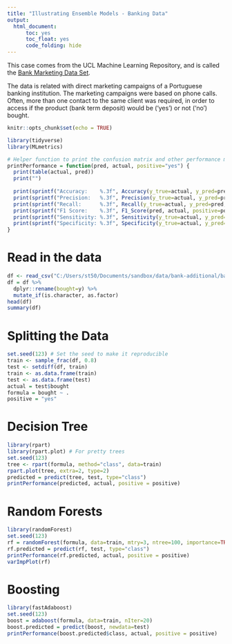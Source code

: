 ---
title: "Illustrating Ensemble Models - Banking Data"
output: 
  html_document:
      toc: yes
      toc_float: yes
      code_folding: hide
---

This case comes from the UCL Machine Learning Repository, and is called the [Bank Marketing Data Set](https://archive.ics.uci.edu/ml/datasets/bank+marketing).

The data is related with direct marketing campaigns of a Portuguese banking institution. The marketing campaigns were based on phone calls. Often, more than one contact to the same client was required, in order to access if the product (bank term deposit) would be ('yes') or not ('no') bought.

```{r setup, include=FALSE}
knitr::opts_chunk$set(echo = TRUE)
```

```{r, warning = FALSE, message = FALSE}
library(tidyverse)
library(MLmetrics)
```


```{r}
# Helper function to print the confusion matrix and other performance metrics of the models.
printPerformance = function(pred, actual, positive="yes") {
  print(table(actual, pred))
  print("")
  
  print(sprintf("Accuracy:    %.3f", Accuracy(y_true=actual, y_pred=pred)))
  print(sprintf("Precision:   %.3f", Precision(y_true=actual, y_pred=pred, positive=positive)))
  print(sprintf("Recall:      %.3f", Recall(y_true=actual, y_pred=pred, positive=positive)))
  print(sprintf("F1 Score:    %.3f", F1_Score(pred, actual, positive=positive)))
  print(sprintf("Sensitivity: %.3f", Sensitivity(y_true=actual, y_pred=pred, positive=positive)))
  print(sprintf("Specificity: %.3f", Specificity(y_true=actual, y_pred=pred, positive=positive)))
}
```

# Read in the data

```{r}
df <- read_csv("C:/Users/st50/Documents/sandbox/data/bank-additional/bank-additional-full.csv")
df = df %>% 
  dplyr::rename(bought=y) %>%
  mutate_if(is.character, as.factor)
head(df)
summary(df)
```

# Splitting the Data

```{r}
set.seed(123) # Set the seed to make it reproducible
train <- sample_frac(df, 0.8)
test <- setdiff(df, train)
train <- as.data.frame(train)
test <- as.data.frame(test)
actual = test$bought
formula = bought ~ .
positive = "yes"
```

# Decision Tree

```{r, warning = FALSE}
library(rpart)
library(rpart.plot) # For pretty trees
set.seed(123)
tree <- rpart(formula, method="class", data=train)
rpart.plot(tree, extra=2, type=2)
predicted = predict(tree, test, type="class") 
printPerformance(predicted, actual, positive = positive)
```

# Random Forests

```{r, warning = FALSE}
library(randomForest)
set.seed(123) 
rf = randomForest(formula, data=train, mtry=3, ntree=100, importance=TRUE)
rf.predicted = predict(rf, test, type="class") 
printPerformance(rf.predicted, actual, positive = positive)
varImpPlot(rf)
```

# Boosting

```{r, warning = FALSE}
library(fastAdaboost)
set.seed(123)
boost = adaboost(formula, data=train, nIter=20)
boost.predicted = predict(boost, newdata=test)
printPerformance(boost.predicted$class, actual, positive = positive)
```